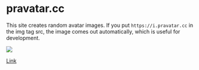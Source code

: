 
<BackTop />

# pravatar.cc

This site creates random avatar images. If you put `https://i.pravatar.cc` in the img tag src, the image comes out automatically, which is useful for development.

![](https://i.pravatar.cc)

[Link](https://pravatar.cc/)

<Comment />
